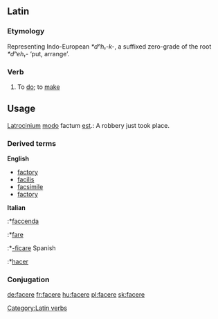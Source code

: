==Latin==
===Etymology===
Representing Indo-European ''*dʰh₁-k-'', a suffixed zero-grade of the root ''*dʰeh₁-'' ‘put, arrange’.

=== Verb ===
{{latinverb|faci&#333;|facere|f&#275;c&#299;|factum}}
#To [[do]]; to [[make]]

==Usage==
;[[Latrocinium]] [[modo]] factum [[est]].: A robbery just took place.

===Derived terms===
'''English'''
*[[factory]]
*[[facilis]]
*[[facsimile]]
*[[factory]]
'''Italian'''
:*[[faccenda]]
:*[[fare]]
:*[[-ficare]]
Spanish
:*[[hacer]]

===Conjugation===
{{laconj3io}}
{{la-conj-3rd-IO|fac|f&#275;c|fact}}


[[Category:Latin verbs]]

[[de:facere]]
[[fr:facere]]
[[hu:facere]]
[[pl:facere]]
[[sk:facere]]